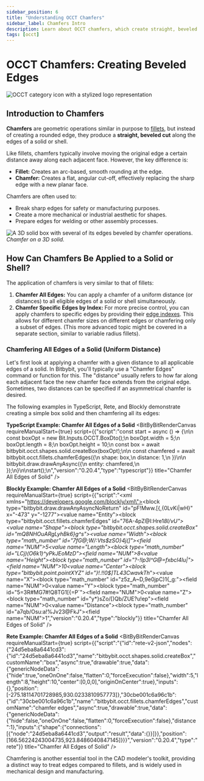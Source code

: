 ```yaml
---
sidebar_position: 6
title: "Understanding OCCT Chamfers"
sidebar_label: Chamfers Intro
description: Learn about OCCT chamfers, which create straight, beveled cuts on the edges of solids or shells, and see examples of applying chamfers in Bitbybit's Rete, Blockly, and TypeScript editors.
tags: [occt]
---
```



# OCCT Chamfers: Creating Beveled Edges

<img 
  class="category-icon-small" 
  src="https://s.bitbybit.dev/assets/icons/white/occt-icon.svg" 
  alt="OCCT category icon with a stylized logo representation" 
  title="OCCT category icon" />

## Introduction to Chamfers

**Chamfers** are geometric operations similar in purpose to [fillets](/learn/code/common/occt/fillets/fillets-intro), but instead of creating a rounded edge, they produce a **straight, beveled cut** along the edges of a solid or shell.

Like fillets, chamfers typically involve moving the original edge a certain distance away along each adjacent face. However, the key difference is:
*   **Fillet:** Creates an arc-based, smooth rounding at the edge.
*   **Chamfer:** Creates a flat, angular cut-off, effectively replacing the sharp edge with a new planar face.

Chamfers are often used to:
*   Break sharp edges for safety or manufacturing purposes.
*   Create a more mechanical or industrial aesthetic for shapes.
*   Prepare edges for welding or other assembly processes.

![A 3D solid box with several of its edges beveled by chamfer operations.](https://ik.imagekit.io/bitbybit/app/assets/start/general/editor-categories/chamfer.jpeg "Chamfer on a 3D solid")
*Chamfer on a 3D solid.*

## How Can Chamfers Be Applied to a Solid or Shell?

The application of chamfers is very similar to that of fillets:

1.  **Chamfer All Edges:** You can apply a chamfer of a uniform distance (or distances) to all eligible edges of a solid or shell simultaneously.
2.  **Chamfer Specific Edges by Index:** For more precise control, you can apply chamfers to specific edges by providing their [edge indexes](/learn/code/common/occt/shapes/edge/edge-indexes). This allows for different chamfer sizes on different edges or chamfering only a subset of edges. (This more advanced topic might be covered in a separate section, similar to variable radius fillets).

### Chamfering All Edges of a Solid (Uniform Distance)

Let's first look at applying a chamfer with a given distance to all applicable edges of a solid. In Bitbybit, you'll typically use a "Chamfer Edges" command or function for this. The "distance" usually refers to how far along each adjacent face the new chamfer face extends from the original edge. Sometimes, two distances can be specified if an asymmetrical chamfer is desired.

The following examples in TypeScript, Rete, and Blockly demonstrate creating a simple box solid and then chamfering all its edges:

**TypeScript Example: Chamfer All Edges of a Solid**
<BitByBitRenderCanvas
  requireManualStart={true}
  script={{"script":"const start = async () => {\n\n    const boxOpt = new Bit.Inputs.OCCT.BoxDto();\n    boxOpt.width = 5;\n    boxOpt.length = 8;\n    boxOpt.height = 10;\n    const box = await bitbybit.occt.shapes.solid.createBox(boxOpt);\n\n    const chamfered = await bitbybit.occt.fillets.chamferEdges({\n        shape: box,\n        distance: 1,\n    })\n\n    bitbybit.draw.drawAnyAsync({\n        entity: chamfered,\n    });\n}\n\nstart();\n","version":"0.20.4","type":"typescript"}}
  title="Chamfer All Edges of Solid"
/>

**Blockly Example: Chamfer All Edges of a Solid**
<BitByBitRenderCanvas
  requireManualStart={true}
  script={{"script":"<xml xmlns=\"https://developers.google.com/blockly/xml\"><block type=\"bitbybit.draw.drawAnyAsyncNoReturn\" id=\"pF!Mww.[{,{0LvKi|wH}\" x=\"-473\" y=\"-1277\"><value name=\"Entity\"><block type=\"bitbybit.occt.fillets.chamferEdges\" id=\"76A-4pZ@I:Hre1*8I/vU\"><value name=\"Shape\"><block type=\"bitbybit.occt.shapes.solid.createBox\" id=\"mQ8NHOuARgLyhBk6}g^s\"><value name=\"Width\"><block type=\"math_number\" id=\"7fG@;W/:Vts$zSO}4j(]\"><field name=\"NUM\">5</field></block></value><value name=\"Length\"><block type=\"math_number\" id=\"LCj)(O6k1)^yPkJEoMzD\"><field name=\"NUM\">8</field></block></value><value name=\"Height\"><block type=\"math_number\" id=\"?-!Ip3I^G@=fxbcl4Iu|\"><field name=\"NUM\">10</field></block></value><value name=\"Center\"><block type=\"bitbybit.point.pointXYZ\" id=\"}!.!!0$]TL43CwavkTh*\"><value name=\"X\"><block type=\"math_number\" id=\"z5z_A~D,9e0jpC)1{_g:\"><field name=\"NUM\">0</field></block></value><value name=\"Y\"><block type=\"math_number\" id=\"5=3R#MG7#!Q8TG1[{=P`\"><field name=\"NUM\">0</field></block></value><value name=\"Z\"><block type=\"math_number\" id=\"y*}sZo/[)Qb/ZUE?u!ep\"><field name=\"NUM\">0</field></block></value></block></value></block></value><value name=\"Distance\"><block type=\"math_number\" id=\"a7qb/Osu:a!%Jv23@FkJ\"><field name=\"NUM\">1</field></block></value></block></value></block></xml>","version":"0.20.4","type":"blockly"}}
  title="Chamfer All Edges of Solid"
/>

**Rete Example: Chamfer All Edges of a Solid**
<BitByBitRenderCanvas
  requireManualStart={true}
  script={{"script":"{\"id\":\"rete-v2-json\",\"nodes\":{\"24d5eba8a6441cd3\":{\"id\":\"24d5eba8a6441cd3\",\"name\":\"bitbybit.occt.shapes.solid.createBox\",\"customName\":\"box\",\"async\":true,\"drawable\":true,\"data\":{\"genericNodeData\":{\"hide\":true,\"oneOnOne\":false,\"flatten\":0,\"forceExecution\":false},\"width\":5,\"length\":8,\"height\":10,\"center\":[0,0,0],\"originOnCenter\":true},\"inputs\":{},\"position\":[-275.18114701728985,930.0233810957773]},\"30cbe001c6a96c1b\":{\"id\":\"30cbe001c6a96c1b\",\"name\":\"bitbybit.occt.fillets.chamferEdges\",\"customName\":\"chamfer edges\",\"async\":true,\"drawable\":true,\"data\":{\"genericNodeData\":{\"hide\":false,\"oneOnOne\":false,\"flatten\":0,\"forceExecution\":false},\"distance\":1},\"inputs\":{\"shape\":{\"connections\":[{\"node\":\"24d5eba8a6441cd3\",\"output\":\"result\",\"data\":{}}]}},\"position\":[166.56224243004735,923.8486040847145]}}}","version":"0.20.4","type":"rete"}}
  title="Chamfer All Edges of Solid"
/>

Chamfering is another essential tool in the CAD modeler's toolkit, providing a distinct way to treat edges compared to fillets, and is widely used in mechanical design and manufacturing.